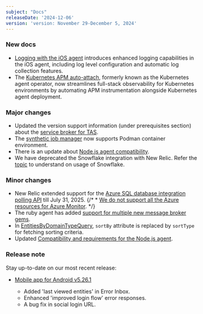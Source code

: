 ```yaml
---
subject: "Docs"
releaseDate: '2024-12-06'
version: 'version: November 29-December 5, 2024'
---
```


### New docs

* [Logging with the iOS agent](https://docs.newrelic.com/docs/mobile-monitoring/new-relic-mobile-ios/configuration/ios-remote-logging/) introduces enhanced logging capabilities in the iOS agent, including log level configuration and automatic log collection features.
* The [Kubernetes APM auto-attach](https://docs.newrelic.com/docs/kubernetes-pixie/kubernetes-integration/installation/k8s-agent-operator), formerly known as the Kubernetes agent operator, now streamlines full-stack observability for Kubernetes environments by automating APM instrumentation alongside Kubernetes agent deployment.

### Major changes

* Updated the version support information (under prerequisites section) about the [service broker for TAS](https://docs.newrelic.com/docs/infrastructure/other-infrastructure-integrations/cloudfoundry-integrations/vmware-tanzu-service-broker-integration/).
* The [synthetic job manager](https://docs.newrelic.com/docs/synthetics/synthetic-monitoring/private-locations/install-job-manager/) now supports Podman container environment.
* There is an update about [Node.js agent compatibility](https://docs.newrelic.com/docs/apm/agents/nodejs-agent/getting-started/compatibility-requirements-nodejs-agent/).   
* We have deprecated the Snowflake integration with New Relic. Refer the [topic](https://docs.newrelic.com/docs/infrastructure/host-integrations/host-integrations-list/snowflake-integration/) to understand on usage of Snowflake.

### Minor changes

* New Relic extended support for the [Azure SQL database integration polling API](https://docs.newrelic.com/eol/2024/04/eol-04-24-24-polling-api/) till July 31, 2025.
{/* * [We do not support all the Azure resources for Azure Monitor](https://docs.newrelic.com/docs/infrastructure/microsoft-azure-integrations/azure-integrations-list/azure-monitor/).  */}
* The ruby agent has added [support for multiple new message broker gems](https://docs.newrelic.com/docs/apm/agents/ruby-agent/getting-started/ruby-agent-requirements-supported-frameworks/). 
* In [EntitiesByDomainTypeQuery]((https://docs.newrelic.com/docs/new-relic-solutions/build-nr-ui/sdk-component/query-and-storage/EntitiesByDomainTypeQuery/)), `sortBy` attribute is replaced by `sortType` for fetching sorting criteria. 
* Updated [Compatibility and requirements for the Node.js agent](https://docs.newrelic.com/docs/apm/agents/nodejs-agent/getting-started/compatibility-requirements-nodejs-agent).

### Release note

Stay up-to-date on our most recent release:

* [Mobile app for Android v5.26.1](https://docs.newrelic.com/docs/release-notes/mobile-apps-release-notes/new-relic-android-release-notes/new-relic-android-5261/) 
   
   * Added 'last viewed entities' in Error Inbox.
   * Enhanced 'improved login flow' error responses.
   * A bug fix in social login URL.